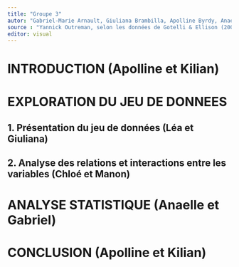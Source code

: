 ```yaml
---
title: "Groupe 3"
autor: "Gabriel-Marie Arnault, Giuliana Brambilla, Apolline Byrdy, Anaelle Hulbert, Manon Le Bihan, Kilian Prevost, Chloé Van der Swaelmen et Léa Vuille"
source : "Yannick Outreman, selon les données de Gotelli & Ellison (2002) - Biogeography at a regional scale : determinants of antspecies density in New England bogs and forests. Ecology, 83 : 1604-1609."
editor: visual
---
```


# **INTRODUCTION** (Apolline et Kilian)

# **EXPLORATION DU JEU DE DONNEES**

## 1. Présentation du jeu de données (Léa et Giuliana)

## 2. Analyse des relations et interactions entre les variables (Chloé et Manon)


# **ANALYSE STATISTIQUE** (Anaelle et Gabriel)

# **CONCLUSION** (Apolline et Kilian)
